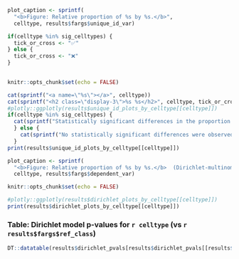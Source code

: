 ```r
plot_caption <- sprintf(
  "<b>Figure: Relative proportion of %s by %s.</b>", 
  celltype, results$fargs$unique_id_var)

if(celltype %in% sig_celltypes) { 
  tick_or_cross <- "✅"
} else {
  tick_or_cross <- "❌"
}    
    
```

<div class = "basicfig">
```r
knitr::opts_chunk$set(echo = FALSE)

cat(sprintf("<a name=\"%s\"></a>", celltype))
cat(sprintf("<h2 class=\"display-3\">%s %s</h2>", celltype, tick_or_cross))
#plotly::ggplotly(results$unique_id_plots_by_celltype[[celltype]])
if(celltype %in% sig_celltypes) {
  cat(sprintf("Statistically significant differences in the proportion of %s cells were observed between classes of <i>%s</i> (vs %s) using a Dirichlet model.", celltype, results$fargs$dependent_var, results$fargs$ref_class))
  } else { 
    cat(sprintf("No statistically significant differences were observed in the proportion of %s cells between classes of <i>%s</i> (vs %s) using a Dirichlet model.", celltype, results$fargs$dependent_var, results$fargs$ref_class))
  }
print(results$unique_id_plots_by_celltype[[celltype]])
```
</div>

```r
plot_caption <- sprintf(
  "<b>Figure: Relative proportion of %s by %s.</b>  (Dirichlet-multinomial regression, `*`adjusted p ≤ 0.05, `**`adjusted p ≤ 0.01, `***`adjusted p ≤ 0.001); error bars: SEM.", 
  celltype, results$fargs$dependent_var)
```

<div class = "basicfig">
```r
knitr::opts_chunk$set(echo = FALSE)

#plotly::ggplotly(results$dirichlet_plots_by_celltype[[celltype]])
print(results$dirichlet_plots_by_celltype[[celltype]])
```
</div>

### Table: Dirichlet model p-values for `r celltype` (vs `r results$fargs$ref_class`)
```r
DT::datatable(results$dirichlet_pvals[results$dirichlet_pvals[[results$fargs$celltype_var]] == celltype,], rownames = FALSE, options = list(dom = 't', pageLength = 10, scrollX=T, columnDefs = list(list(className = 'dt-left', targets = "_all"))), escape = FALSE ) %>% DT::formatRound(columns = "padj", digits = 5)
```
